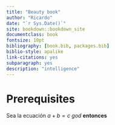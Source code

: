 ```yaml
--- 
title: "Beauty book" 
author: "Ricardo" 
date: "`r Sys.Date()`" 
site: bookdown::bookdown_site
documentclass: book
fontsize: 10pt
bibliography: [book.bib, packages.bib]
biblio-style: apalike
link-citations: yes
subparagraph: yes
description: "intelligence"
---
```


# Prerequisites {-}
Sea la ecuación
$a+b=c$ _god_ **entonces** \index{good}

